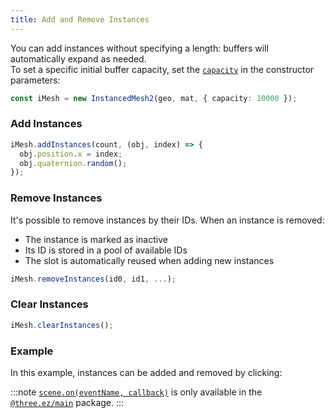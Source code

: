 ```yaml
---
title: Add and Remove Instances
---
```


You can add instances without specifying a length: buffers will automatically expand as needed. <br/>
To set a specific initial buffer capacity, set the [`capacity`](https://agargaro.github.io/instanced-mesh/api/interfaces/instancedmesh2params/#capacity)
 in the constructor parameters:

```ts
const iMesh = new InstancedMesh2(geo, mat, { capacity: 10000 });
```

### Add Instances

```ts
iMesh.addInstances(count, (obj, index) => {
  obj.position.x = index;
  obj.quaternion.random();
});
```

### Remove Instances

It's possible to remove instances by their IDs. When an instance is removed:
- The instance is marked as inactive
- Its ID is stored in a pool of available IDs
- The slot is automatically reused when adding new instances

```ts
iMesh.removeInstances(id0, id1, ...);
```

### Clear Instances

```ts
iMesh.clearInstances();
```

### Example

In this example, instances can be added and removed by clicking:

:::note
[`scene.on(eventName, callback)`](https://agargaro.github.io/three.ez/docs/api#-event-programming) is only available in the 
[`@three.ez/main`](https://github.com/agargaro/three.ez) package.
:::

<Example path='add-remove'/>
